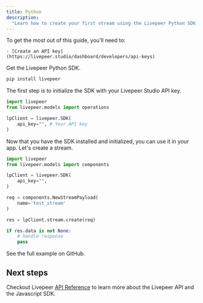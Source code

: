 ```yaml
---
title: Python
description:
  "Learn how to create your first stream using the Livepeer Python SDK."
---
```


<Steps>
  <Step title="Prerequisites">
  To get the most out of this guide, you’ll need to:

    - [Create an API key](https://livepeer.studio/dashboard/developers/api-keys)

  </Step>

<Step title="Install the SDK">

Get the Livepeer Python SDK.

```bash
pip install livepeer
```

  </Step>
  <Step title="Initialize the SDK">
    
The first step is to initialize the SDK with your Livepeer Studio API key.

```python
import livepeer
from livepeer.models import operations

lpClient = livepeer.SDK(
    api_key="", # Your API key
)
```

  </Step>
  <Step title="Use the SDK">
    Now that you have the SDK installed and initialized, you can use it in your app.
Let's create a stream.

```python
import livepeer
from livepeer.models import components

lpClient = livepeer.SDK(
    api_key="",
)

req = components.NewStreamPayload(
    name='test_stream'
)

res = lpClient.stream.create(req)

if res.data is not None:
    # handle response
    pass
```

  </Step>
    <Step title="Try it yourself">
      <Card
    title="Python Example"
    href="https://github.com/livepeer/livepeer-python/tree/main/example"
    icon="arrow-up-right-from-square"
  >
      See the full example on GitHub.
  </Card>
  </Step>
  
</Steps>

## Next steps

Checkout Livepeer [API Reference](/api-reference) to learn more about the
Livepeer API and the Javascript SDK.
